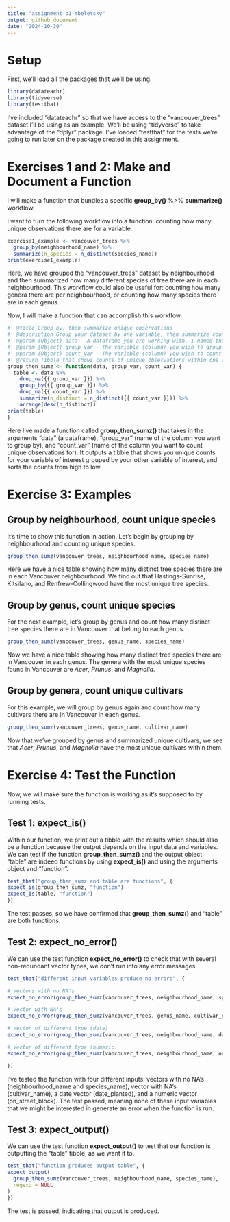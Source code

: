 ```yaml
---
title: "assignment-b1-mbeletsky"
output: github_document
date: "2024-10-30"
---
```


# Setup

First, we'll load all the packages that we'll be using. 

```r
library(datateachr)
library(tidyverse)
library(testthat)
```

I've included "datateachr" so that we have access to the "vancouver_trees" dataset I'll be using as an example. We'll be using "tidyverse" to take advantage of the "dplyr" package. I've loaded "testthat" for the tests we're going to run later on the package created in this assignment. 

# Exercises 1 and 2: Make and Document a Function

I will make a function that bundles a specific **group_by()** %>% **summarize()** workflow.

I want to turn the following workflow into a function: counting how many unique observations there are for a variable.

```r
exercise1_example <- vancouver_trees %>%
  group_by(neighbourhood_name) %>%
  summarize(n_species = n_distinct(species_name))
print(exercise1_example)
```
Here, we have grouped the "vancouver_trees" dataset by neighbourhood and then summarized how many different species of tree there are in each neighbourhood. This workflow could also be useful for: counting how many genera there are per neighbourhood, or counting how many species there are in each genus.

Now, I will make a function that can accomplish this workflow. 

```r
#' @title Group by, then summarize unique observations
#' @description Group your dataset by one variable, then summarize counts of unique observations for another variable. Rows will be sorted from highest counts to lowest. 
#' @param {Object} data - A dataframe you are working with. I named this argument "data" to keep things simple and to the point, and for existing functions, it's common for the argument "data" to be a dataframe. 
#' @param {Object} group_var - The variable (column) you wish to group your data by. I named this argument "group_var" because it's the variable (var) you are wanting to group by (group) and to distinguish it easily from the other variable we are using as an argument. 
#' @param {Object} count_var - The variable (column) you wish to count unique observations for. I named this argument "count_var" because it's the variable (var) you are wanting to count unique observations in (count) and to distinguish it easily from the other variable we are using as an argument. 
#' @return Tibble that shows counts of unique observations within one variable, for each group you specify. 
group_then_sumz <- function(data, group_var, count_var) {
  table <- data %>%
    drop_na({{ group_var }}) %>%
    group_by({{ group_var }}) %>%
    drop_na({{ count_var }}) %>%
    summarize(n_distinct = n_distinct({{ count_var }})) %>%
    arrange(desc(n_distinct))
print(table)
}
```

Here I've made a function called **group_then_sumz()** that takes in the arguments "data" (a dataframe), "group_var" (name of the column you want to group by), and "count_var" (name of the column you want to count unique observations for). It outputs a tibble that shows you unique counts for your variable of interest grouped by your other variable of interest, and sorts the counts from high to low. 

# Exercise 3: Examples

## Group by neighbourhood, count unique species

It's time to show this function in action. Let's begin by grouping by neighbourhood and counting unique species. 

```r
group_then_sumz(vancouver_trees, neighbourhood_name, species_name)
```
Here we have a nice table showing how many distinct tree species there are in each Vancouver neighbourhood. We find out that Hastings-Sunrise, Kitsilano, and Renfrew-Collingwood have the most unique tree species. 

## Group by genus, count unique species

For the next example, let's group by genus and count how many distinct tree species there are in Vancouver that belong to each genus. 

```r
group_then_sumz(vancouver_trees, genus_name, species_name)
```
Now we have a nice table showing how many distinct tree species there are in Vancouver in each genus. The genera with the most unique species found in Vancouver are _Acer_, _Prunus_, and _Magnolia_.

## Group by genera, count unique cultivars

For this example, we will group by genus again and count how many cultivars there are in Vancouver in each genus.

```r
group_then_sumz(vancouver_trees, genus_name, cultivar_name)
```
Now that we've grouped by genus and summarized unique cultivars, we see that _Acer_, _Prunus_, and _Magnolia_ have the most unique cultivars within them. 

# Exercise 4: Test the Function

Now, we will make sure the function is working as it's supposed to by running tests. 

## Test 1: expect_is()

Within our function, we print out a tibble with the results which should also be a function because the output depends on the input data and variables. We can test if the function **group_then_sumz()** and the output object "table" are indeed functions by using **expect_is()** and using the arguments object and "function". 

```r
test_that("group_then_sumz and table are functions", {
expect_is(group_then_sumz, "function")
expect_is(table, "function")
})
```

The test passes, so we have confirmed that **group_then_sumz()** and "table" are both functions. 

## Test 2: expect_no_error()

We can use the test function **expect_no_error()** to check that with several non-redundant vector types, we don't run into any error messages.  

```r

test_that("different input variables produce no errors", {

# Vectors with no NA's
expect_no_error(group_then_sumz(vancouver_trees, neighbourhood_name, species_name), message = NULL, class = NULL)

# Vector with NA's
expect_no_error(group_then_sumz(vancouver_trees, genus_name, cultivar_name), message = NULL, class = NULL)

# Vector of different type (date)
expect_no_error(group_then_sumz(vancouver_trees, neighbourhood_name, date_planted), message = NULL, class = NULL)

# Vector of different type (numeric)
expect_no_error(group_then_sumz(vancouver_trees, neighbourhood_name, on_street_block), message = NULL, class = NULL)

})
```

I've tested the function with four different inputs: vectors with no NA's (neighbourhood_name and species_name), vector with NA's (cultivar_name), a date vector (date_planted), and a numeric vector (on_street_block). The test passed, meaning none of these input variables that we might be interested in generate an error when the function is run. 

## Test 3: expect_output()

We can use the test function **expect_output()** to test that our function is outputting the "table" tibble, as we want it to. 

```r
test_that("function produces output table", {
expect_output(
  group_then_sumz(vancouver_trees, neighbourhood_name, species_name),
  regexp = NULL
)
})
```

The test is passed, indicating that output is produced.
